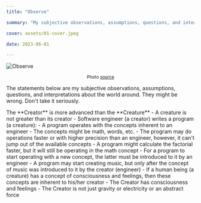 ```yaml
---
title: "Observe"

summary: "My subjective observations, assumptions, questions, and interpretations about the world around. They might be wrong. Don't take it seriously"

cover: assets/01-cover.jpeg

date: 2023-06-01

---
```



![Observe](./assets/01-cover.jpeg)

<center style={{ opacity: 0.5 }}>
  <small>
    Photo <a href="https://unsplash.com/photos/LWP5r3sHBm8">source</a>
  </small>
</center>

The statements below are my subjective observations, assumptions, questions, and interpretations about the world around. They might be wrong. Don't take it seriously.

<Divider />

<Section hash={SectionHash.Observation101}>
  <SectionHeader>
    The **Creator** is more advanced than the **Creature**
  </SectionHeader>

  <SectionBody>
    - A creature is not greater than its creator
    - Software engineer (a creator) writes a program (a creature):
      - A program operates with the concepts inherent to an engineer
      - The concepts might be math, words, etc.
      - The program may do operations faster or with higher precision than an engineer, however, it can't jump out of the available concepts
        - A program might calculate the factorial faster, but it will still be operating in the math concept
      - For a program to start operating with a new concept, the latter must be introduced to it by an engineer
        - A program may start creating music, but only after the concept of music was introduced to it by the creator (engineer)
    - If a human being (a creature) has a concept of consciousness and feelings, then these concepts are inherent to his/her creator
      - The Creator has consciousness and feelings
      - The Creator is not just gravity or electricity or an abstract force
  </SectionBody>
</Section>

<div>
  &nbsp;
</div>
